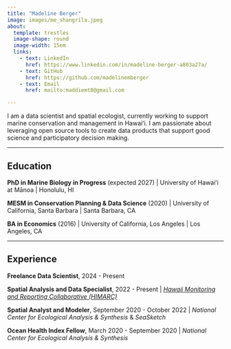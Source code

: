 ```yaml
---
title: "Madeline Berger"
image: images/me_shangrila.jpeg
about:
  template: trestles
  image-shape: round
  image-width: 15em
  links: 
    - text: LinkedIn
      href: https://www.linkedin.com/in/madeline-berger-a803a27a/
    - text: GitHub
      href: https://github.com/madelinemberger
    - text: Email
      href: mailto:maddiemt8@gmail.com

---
```


I am a data scientist and spatial ecologist, currently working to support marine conservation and management in Hawaiʻi. I am passionate about leveraging open source tools to create data products that support good science and participatory decision making.

--- 

## Education

**PhD in Marine Biology in Progress** (expected 2027) | University of Hawaiʻi at Mānoa | Honolulu, HI

**MESM in Conservation Planning & Data Science** (2020) |
University of California, Santa Barbara | Santa Barbara, CA


**BA in Economics** (2016) | University of California, Los Angeles | Los Angeles, CA

---

## Experience

**Freelance Data Scientist**, 2024 - Present

**Spatial Analysis and Data Specialist**, 2022 - Present |  [*Hawaii Monitoring and Reporting Collaborative (HIMARC)*](himarc.org)

**Spatial Analyst and Modeler**, September 2020 - October 2022 |  *National Center for Ecological Analysis & Synthesis* & *SeaSketch*

**Ocean Health Index Fellow**, March 2020 - September 2020 | *National Center for Ecological Analysis & Synthesis*